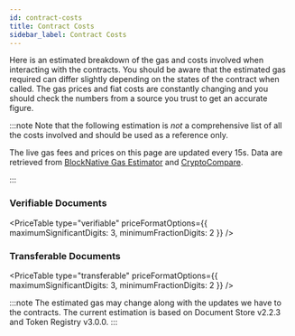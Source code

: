 ```yaml
---
id: contract-costs
title: Contract Costs
sidebar_label: Contract Costs
---
```



Here is an estimated breakdown of the gas and costs involved when interacting with the contracts.
You should be aware that the estimated gas required can differ slightly depending on the states of the contract when called. The gas prices and fiat costs are constantly changing and you should check the numbers from a source you trust to get an accurate figure.

:::note
Note that the following estimation is _not_ a comprehensive list of all the costs involved and should be used as a reference only.

The live gas fees and prices on this page are updated every 15s. Data are retrieved from [BlockNative Gas Estimator](https://www.blocknative.com/gas-estimator) and [CryptoCompare](https://www.cryptocompare.com/).

:::

### Verifiable Documents

<PriceTable type="verifiable" priceFormatOptions={{ maximumSignificantDigits: 3, minimumFractionDigits: 2 }} />

### Transferable Documents

<PriceTable type="transferable" priceFormatOptions={{ maximumSignificantDigits: 3, minimumFractionDigits: 2 }} />

:::note
The estimated gas may change along with the updates we have to the contracts. The current estimation is based on Document Store v2.2.3 and Token Registry v3.0.0.
:::
